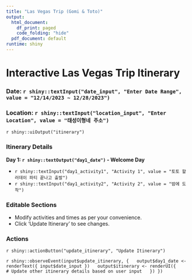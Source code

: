 ```yaml
---
title: "Las Vegas Trip (Gomi & Toto)"
output: 
  html_document:
    df_print: paged
    code_folding: "hide"
  pdf_document: default
runtime: shiny
---
```


# Interactive Las Vegas Trip Itinerary

### Date: `r shiny::textInput("date_input", "Enter Date Range", value = "12/14/2023 ~ 12/28/2023")`

### Location: `r shiny::textInput("location_input", "Enter Location", value = "태성이형네 주소")`

`r shiny::uiOutput("itinerary")`

### Itinerary Details

**Day 1: `r shiny::textOutput("day1_date")` - Welcome Day**

-   `r shiny::textInput("day1_activity1", "Activity 1", value = "토토 할러데이 파티 끝나고 출발")`
-   `r shiny::textInput("day1_activity2", "Activity 2", value = "밤에 도착")`

<!-- Include similar sections for each day -->

### Editable Sections

- Modify activities and times as per your convenience.
- Click 'Update Itinerary' to see changes.

### Actions

`r shiny::actionButton("update_itinerary", "Update Itinerary")`

`r shiny::observeEvent(input$update_itinerary, {
  output$day1_date <- renderText({ input$date_input })
  output$itinerary <- renderUI({
    # Update other itinerary details based on user input
  })
})`

<!-- You can add similar observeEvent functions for each day or specific activities -->
